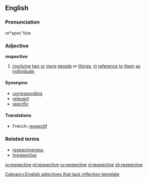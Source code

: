 ==English==

===Pronunciation===
re*spec"tive

===Adjective===
'''respective'''

# [[involve|involving]] [[two]] [[or]] [[more]] [[people]] or [[thing]]s, [[in]] [[reference]] [[to]] [[them]] [[as]] [[individual]]s

====Synonyms====
* [[corresponding]]
* [[relevant]]
* [[specific]]

====Translations====
{{top}}
*French: [[respectif]]
{{mid}}
{{bottom}}

===Related terms===
* [[respectiveness]]
* [[irrespective]]

[[Category:English adjectives that lack inflection template]]

[[io:respective]]
[[pl:respective]]
[[ru:respective]]
[[vi:respective]]
[[zh:respective]]